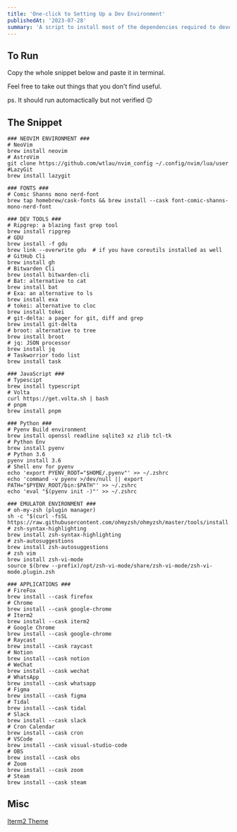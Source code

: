 ```yaml
---
title: 'One-click to Setting Up a Dev Environment'
publishedAt: '2023-07-28'
summary: 'A script to install most of the dependencies required to develop software'
---
```


## To Run

Copy the whole snippet below and paste it in terminal. 

Feel free to take out things that you don't find useful.

ps. It should run automactically but not verified 🙃

## The Snippet 

```
### NEOVIM ENVIRONMENT ###
# NeoVim
brew install neovim
# AstroVim
git clone https://github.com/wtlau/nvim_config ~/.config/nvim/lua/user
#LazyGit
brew install lazygit

### FONTS ###
# Comic Shanns mono nerd-font
brew tap homebrew/cask-fonts && brew install --cask font-comic-shanns-mono-nerd-font

### DEV TOOLS ###
# Ripgrep: a blazing fast grep tool
brew install ripgrep
# GDU
brew install -f gdu
brew link --overwrite gdu  # if you have coreutils installed as well
# GitHub Cli
brew install gh
# Bitwarden Cli
brew install bitwarden-cli
# Bat: alternative to cat
brew install bat
# Exa: an alternative to ls
brew install exa
# tokei: alternative to cloc
brew install tokei
# git-delta: a pager for git, diff and grep
brew install git-delta
# broot: alternative to tree
brew install broot
# jq: JSON processor
brew install jq
# Taskworrior todo list 
brew install task

### JavaScript ###
# Typescipt
brew install typescript
# Volta 
curl https://get.volta.sh | bash
# pnpm
brew install pnpm

### Python ###
# Pyenv Build environment
brew install openssl readline sqlite3 xz zlib tcl-tk
# Python Env
brew install pyenv
# Python 3.6
pyenv install 3.6
# Shell env for pyenv
echo 'export PYENV_ROOT="$HOME/.pyenv"' >> ~/.zshrc
echo 'command -v pyenv >/dev/null || export PATH="$PYENV_ROOT/bin:$PATH"' >> ~/.zshrc
echo 'eval "$(pyenv init -)"' >> ~/.zshrc

### EMULATOR ENVIRONMENT ###
# oh-my-zsh (plugin manager)
sh -c "$(curl -fsSL https://raw.githubusercontent.com/ohmyzsh/ohmyzsh/master/tools/install.sh)"
# zsh-syntax-highlighting
brew install zsh-syntax-highlighting
# zsh-autosuggestions
brew install zsh-autosuggestions
# zsh vim
brew install zsh-vi-mode
source $(brew --prefix)/opt/zsh-vi-mode/share/zsh-vi-mode/zsh-vi-mode.plugin.zsh

### APPLICATIONS ###
# FireFox
brew install --cask firefox
# Chrome
brew install --cask google-chrome
# Iterm2
brew install --cask iterm2
# Google Chrome
brew install --cask google-chrome
# Raycast
brew install --cask raycast
# Notion
brew install --cask notion
# WeChat
brew install --cask wechat
# WhatsApp
brew install --cask whatsapp
# Figma
brew install --cask figma
# Tidal
brew install --cask tidal
# Slack
brew install --cask slack
# Cron Calendar
brew install --cask cron
# VSCode
brew install --cask visual-studio-code
# OBS
brew install --cask obs 
# Zoom
brew install --cask zoom
# Steam
brew install --cask steam
```

## Misc

[Iterm2 Theme](https://github.com/mbadolato/iTerm2-Color-Schemes/tarball/master)
